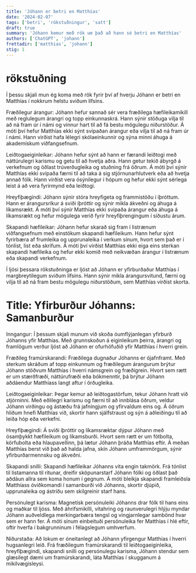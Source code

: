```yaml
---
title: 'Jóhann er betri en Matthías'
date: '2024-02-07'
tags: ['betri', 'rökstuðningur', 'satt']
draft: true
summary: 'Jóhann kemur með rök um það að hann sé betri en Matthías'
authors: ['ChatGPT', 'johann']
frettadir: ['matthias', 'johann']
stig: 1
---
```


# rökstuðning

Í þessu skjali mun ég koma með rök fyrir því af hverju Jóhann er betri en Matthías í nokkrum helstu sviðum lífsins.

Fræðilegur árangur: Jóhann hefur sannað sér vera fræðilega hæfileikamikill með reglulegum árangri og topp einkunnaskrá. Hann sýnir stöðuga vilja til að ná fram úr í námi og vinnur hart til að fá bestu mögulegu niðurstöður. Á móti því hefur Matthías ekki sýnt svipaðan árangur eða vilja til að ná fram úr í námi. Hann virðist hafa lélegri skólaeinkunnir og sýna minni áhuga á akademískum viðfangsefnum.

Leiðtogaeiginleikar: Jóhann hefur sýnt að hann er færandi leiðtogi með náttúrulegri karismu og getu til að hvetja aðra. Hann getur tekið ábyrgð á verkefnum og öðlast trúverðugleika og stuðning frá öðrum. Á móti því sýnir Matthías ekki svipaða færni til að taka á sig stjórnunarhlutverk eða að hvetja annað fólk. Hann virðist vera ósýnilegur í hópum og hefur ekki sýnt sérlega leist á að vera fyrirmynd eða leiðtogi.

Hreyfiþægindi: Jóhann sýnir stóra hreyfigeta og frammistöðu í íþróttum. Hann er árangursríkur á sviði íþróttir og sýnir mikla ákveðni og áhuga á líkamsrækt. Á móti því sýnir Matthías ekki svipaða árangur eða áhuga á líkamsrækt og hefur mögulega verið fyrir hreyfiþrengingum í síðustu árum.

Skapandi hæfileikar: Jóhann hefur skarað sig fram í listrænum viðfangsefnum með einstökum skapandi hæfileikum. Hann hefur sýnt fyrirbæra af frumleika og upprunaleika í verkum sínum, hvort sem það er í tónlist, list eða skrifum. Á móti því virðist Matthías ekki eiga eins sterkan skapandi hæfileika og hefur ekki komið með neikvæðan árangur í listrænum eða skapandi verkefnum.

Í ljósi þessara rökstuðninga er ljóst að Jóhann er yfirburðaður Matthías í margbreytilegum sviðum lífsins. Hann sýnir mikla árangursvitund, færni og vilja til að ná fram bestu mögulegu niðurstöðum, sem Matthías virðist skorta.




# Title: Yfirburður Jóhanns: Samanburður

Inngangur: Í þessum skjali munum við skoða óumflýjanlegan yfirburð Jóhanns yfir Matthías. Með grunnskoðun á eiginleikum þeirra, árangri og framlögum verður ljóst að Jóhann er ofurhöfuðið yfir Matthías í hverri grein.

Fræðileg framúrskarandi: Fræðilega dugnaður Jóhanns er ójafnframt. Með sterkum skráðum af topp einkunnum og fræðilegum árangurum brýtur Jóhann stöðvum Matthías í hverri námsgrein og fræðigrein. Hvort sem rætt er um stærðfræði, náttúrufræði eða bókmenntir, þá brýtur Jóhann aðdáendur Matthíass langt aftur í örðugleika.

Leiðtogaeiginleikar: Þegar kemur að leiðtogastörfum, tekur Jóhann hratt við stjórninni. Með eðlilegri karismu og færni til að innblása öðrum, veldur Jóhann virðingu og ástæðu frá jafningjum og yfirvaldum eins og. Á öðrum hliðum hnefi Matthías við, skortir hann sjálfstraust og sýn á aðleiðingu til að leiða hóp eða verkefni.

Hreyfiþægindi: Á sviði íþróttir og líkamsræktar dýpur Jóhann með ósamþykkt hæfileikum og líkamsburði. Hvort sem rætt er um fótbolta, körfubolta eða hlaupavellinn, þá lætur Jóhann þráða Matthías eftir. Á meðan Matthías berst við það að halda jafna, skín Jóhann umframmörgum, sýnir yfirburðarmennsku og ákveðni.

Skapandi snilli: Skapandi hæfileikar Jóhanns vita engin takmörk. Frá tónlist til listamanna til ritunar, dreifir sköpunarstarf Jóhann fólki og öðlast það aðdáun allra sem koma honum í gegnum. Á móti bleikja skapandi framleiðsla Matthíass óviðkomandi í samanburði við Jóhanns, skortir djúpið, upprunaleika og ástríðu sem skilgreinir starf hans.

Persónulegt karisma: Magnetísk persónuleiki Jóhanns drar fólk til hans eins og maðkar til ljóss. Með áhrifsmikilli, vítahring og raunverulegri hlýju myndar Jóhann auðveldlega merkingarbæra tengsl og vingjarnlegar sambönd hvar sem er hann fer. Á móti sínum einbeituði persónuleika fer Matthías í hlé eftir, oftir hverfa í bakgrunninum í félagslegum umhverfum.

Niðurstaða: Að lokum er óneitanlegt að Jóhann yfirgengur Matthías í hverri hugsanlegri leið. Frá fræðilegum framúrskarandi til leiðtogaeiginleika, hreyfiþægindi, skapandi snilli og persónulegu karisma, Jóhann stendur sem glæsilegt dæmi um framúrskarandi, láta Matthías í skugganum á mikilvægisleysi.
